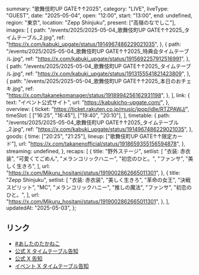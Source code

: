   summary: "歌舞伎町UP GATE↑↑2025",
  category: "LIVE",
  liveType: "GUEST",
  date: "2025-05-04",
  open: "12:00",
  start: "13:00",
  end: undefined,
  region: "東京",
  location: "Zepp Shinjuku",
  present: ["高嶺のなでしこ"],
  images: [
    {
      path: "/events/2025/2025-05-04_歌舞伎町UP GATE↑↑2025_タイムテーブル_2.jpg",
      ref: "https://x.com/kabuki_upgate/status/1914967486229021035",
    },
    {
      path: "/events/2025/2025-05-04_歌舞伎町UP GATE↑↑2025_特典会タイムテーブル.jpg",
      ref: "https://x.com/kabuki_upgate/status/1915692257912516991",
    },
    {
      path: "/events/2025/2025-05-04_歌舞伎町UP GATE↑↑2025_タイムテーブル.jpg",
      ref: "https://x.com/kabuki_upgate/status/1913155541821423809",
    },
    {
      path: "/events/2025/2025-05-04_歌舞伎町UP GATE↑↑2025_本日のおチェキ.jpg",
      ref: "https://x.com/takanekomanager/status/1918994256162931198",
    },
  ],
  link: {
    text: "イベント公式サイト",
    url: "https://kabukicho-upgate.com/",
  },
  overview: {
    ticket: "https://ticket.rakuten.co.jp/music/jpop/idle/RTZPAWJ/",
    timeSlot: [
      ["16:25", "16:45"],
      ["19:40", "20:10"],
    ],
    timetable: {
      path: "/events/2025/2025-05-04_歌舞伎町UP GATE↑↑2025_タイムテーブル_2.jpg",
      ref: "https://x.com/kabuki_upgate/status/1914967486229021035",
    },
    goods: {
      time: ["20:25", "21:25"],
      lineup: ["歌舞伎町UP GATE↑↑限定カード"],
      url: "https://x.com/takanenofficial/status/1918659355156594878",
    },
    streaming: undefined,
  },
  recaps: [
    {
      title: "野外ステージ",
      setlist: [
        "衣装: 赤衣装",
        "可愛くてごめん",
        "メランコリックハニー",
        "初恋のひと。",
        "ファンサ",
        "美しく生きろ",
      ],
      url: "https://x.com/Mikuru_hositani/status/1919002862665011301",
    },
    {
      title: "Zepp Shinjuku",
      setlist: [
        "衣装: 赤衣装",
        "美しく生きろ",
        "革命の女王",
        "決戦スピリット",
        "MC",
        "メランコリックハニー",
        "推しの魔法",
        "ファンサ",
        "初恋のひと。",
      ],
      url: "https://x.com/Mikuru_hositani/status/1919002862665011301",
    },
  ],
  updatedAt: "2025-05-03",
};

## リンク

- [#あしたのたかねこ](https://x.com/takanenofficial/status/1918659355156594878)
- [公式 X タイムテーブル告知](https://x.com/takanenofficial/status/1913216019633737842)
- [公式 X 告知](https://x.com/takanenofficial/status/1902321700043448401)
- [イベント X タイムテーブル告知](https://x.com/kabuki_upgate/status/1913155541821423809)
